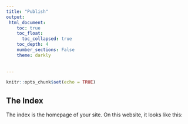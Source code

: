---
title: "Publish"
output:
 html_document:
    toc: true
    toc_float:
      toc_collapsed: true
    toc_depth: 4
    number_sections: False
    theme: darkly
  
    
---

```{r setup, include=FALSE}
knitr::opts_chunk$set(echo = TRUE)
```

## The Index

The index is the homepage of your site. On this website, it looks like this:


